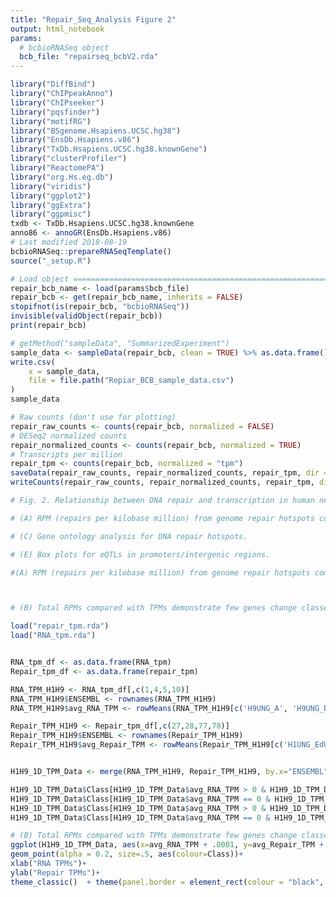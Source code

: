 ```yaml
---
title: "Repair_Seq_Analysis Figure 2"
output: html_notebook
params:
  # bcbioRNASeq object
  bcb_file: "repairseq_bcbV2.rda"
---
```


```r
library("DiffBind")
library("ChIPpeakAnno")
library("ChIPseeker")
library("pqsfinder")
library("motifRG")
library("BSgenome.Hsapiens.UCSC.hg38")
library("EnsDb.Hsapiens.v86")
library("TxDb.Hsapiens.UCSC.hg38.knownGene")
library("clusterProfiler")
library("ReactomePA")
library("org.Hs.eg.db")
library("viridis")
library("ggplot2")
library("ggExtra")
library("ggpmisc")
txdb <- TxDb.Hsapiens.UCSC.hg38.knownGene
anno86 <- annoGR(EnsDb.Hsapiens.v86)
# Last modified 2018-08-19
bcbioRNASeq::prepareRNASeqTemplate()
source("_setup.R")

# Load object ==================================================================
repair_bcb_name <- load(params$bcb_file)
repair_bcb <- get(repair_bcb_name, inherits = FALSE)
stopifnot(is(repair_bcb, "bcbioRNASeq"))
invisible(validObject(repair_bcb))
print(repair_bcb)
```

```r
# getMethod("sampleData", "SummarizedExperiment")
sample_data <- sampleData(repair_bcb, clean = TRUE) %>% as.data.frame()
write.csv(
    x = sample_data,
    file = file.path("Repiar_BCB_sample_data.csv")
)
sample_data
```

```r
# Raw counts (don't use for plotting)
repair_raw_counts <- counts(repair_bcb, normalized = FALSE)
# DESeq2 normalized counts
repair_normalized_counts <- counts(repair_bcb, normalized = TRUE)
# Transcripts per million
repair_tpm <- counts(repair_bcb, normalized = "tpm")
saveData(repair_raw_counts, repair_normalized_counts, repair_tpm, dir = ".")
writeCounts(repair_raw_counts, repair_normalized_counts, repair_tpm, dir = ".")

```

```r


# Fig. 2. Relationship between DNA repair and transcription in human neurons.

# (A) RPM (repairs per kilobase million) from genome repair hotspots compared with TPM (transcripts per kilobase million) from total RNA-Seq define 4 distinct classes of genes based on their repair and transcription.

# (C) Gene ontology analysis for DNA repair hotspots.

# (E) Box plots for eQTLs in promoters/intergenic regions.

```


```r
#(A) RPM (repairs per kilobase million) from genome repair hotspots compared with TPM (transcripts per kilobase million) from total RNA-Seq define 4 distinct classes of genes based on their repair and transcription.



# (B) Total RPMs compared with TPMs demonstrate few genes change classes when accounting for all measured repairs.

load("repair_tpm.rda")
load("RNA_tpm.rda")


RNA_tpm_df <- as.data.frame(RNA_tpm)
Repair_tpm_df <- as.data.frame(repair_tpm)

RNA_TPM_H1H9 <- RNA_tpm_df[,c(1,4,5,10)]
RNA_TPM_H1H9$ENSEMBL <- rownames(RNA_TPM_H1H9)
RNA_TPM_H1H9$avg_RNA_TPM <- rowMeans(RNA_TPM_H1H9[c('H9UNG_A', 'H9UNG_B','H9UNG_A', 'H9UNG_B')], na.rm=FALSE)

Repair_TPM_H1H9 <- Repair_tpm_df[,c(27,28,77,78)]
Repair_TPM_H1H9$ENSEMBL <- rownames(Repair_TPM_H1H9)
Repair_TPM_H1H9$avg_Repair_TPM <- rowMeans(Repair_TPM_H1H9[c('H1UNG_EdU_1d_A', 'H1UNG_EdU_1d_B','H9UNG_EdU_1d_A', 'H9UNG_EdU_1d_B')], na.rm=FALSE)


H1H9_1D_TPM_Data <- merge(RNA_TPM_H1H9, Repair_TPM_H1H9, by.x="ENSEMBL", by.y ="ENSEMBL", all=TRUE)

H1H9_1D_TPM_Data$Class[H1H9_1D_TPM_Data$avg_RNA_TPM > 0 & H1H9_1D_TPM_Data$avg_Repair_TPM > 0] <- "Class_4"
H1H9_1D_TPM_Data$Class[H1H9_1D_TPM_Data$avg_RNA_TPM == 0 & H1H9_1D_TPM_Data$avg_Repair_TPM > 0] <- "Class_3"
H1H9_1D_TPM_Data$Class[H1H9_1D_TPM_Data$avg_RNA_TPM > 0 & H1H9_1D_TPM_Data$avg_Repair_TPM==0] <- "Class_2"
H1H9_1D_TPM_Data$Class[H1H9_1D_TPM_Data$avg_RNA_TPM == 0 & H1H9_1D_TPM_Data$avg_Repair_TPM==0] <- "Class_1"

# (B) Total RPMs compared with TPMs demonstrate few genes change classes when accounting for all measured repairs.
ggplot(H1H9_1D_TPM_Data, aes(x=avg_RNA_TPM + .0001, y=avg_Repair_TPM + .0001))  + scale_x_log10() + scale_y_log10() +
geom_point(alpha = 0.2, size=.5, aes(colour=Class))+
xlab("RNA TPMs")+
ylab("Repair TPMs")+
theme_classic()  + theme(panel.border = element_rect(colour = "black", fill=NA, size=.5))


```
